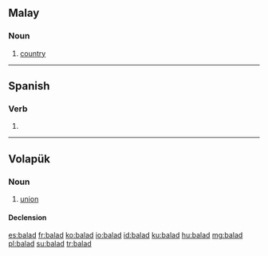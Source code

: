 ==Malay==

===Noun===
{{head|ms|noun}}

# [[country]]

----

==Spanish==

===Verb===
{{es-verb-form|balar}}

# {{es-verb form of|ending=ar|mood=imperative|sense=affirmative|pers=2|formal=no|number=plural|[[balar]]|region=Spain}}

----

==Volapük==

===Noun===
{{vo-noun}}

# [[union]]

====Declension====
{{vo-decl-noun}}

[[es:balad]]
[[fr:balad]]
[[ko:balad]]
[[io:balad]]
[[id:balad]]
[[ku:balad]]
[[hu:balad]]
[[mg:balad]]
[[pl:balad]]
[[su:balad]]
[[tr:balad]]
